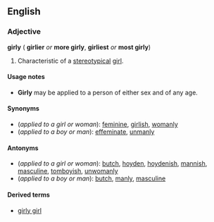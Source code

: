 ==English==
===Adjective===
'''girly''' ({{compar}} '''girlier''' ''or'' '''more girly''', {{superl}} '''girliest''' ''or'' '''most girly''')

#Characteristic of a [[stereotypical]] [[girl]].

====Usage notes====
*'''Girly''' may be applied to a person of either sex and of any age.

====Synonyms====
*(''applied to a girl or woman''): [[feminine]], [[girlish]], [[womanly]]
*(''applied to a boy or man''): [[effeminate]], [[unmanly]]

====Antonyms====
*(''applied to a girl or woman''): [[butch]], [[hoyden]], [[hoydenish]], [[mannish]], [[masculine]], [[tomboyish]], [[unwomanly]]
*(''applied to a boy or man''): [[butch]], [[manly]], [[masculine]]

====Derived terms====
*[[girly girl]]